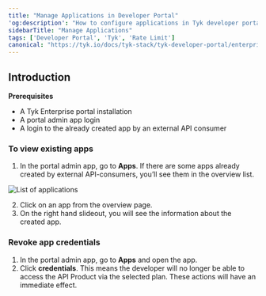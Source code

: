 ```yaml
---
title: "Manage Applications in Developer Portal"
'og:description': "How to configure applications in Tyk developer portal"
sidebarTitle: "Manage Applications"
tags: ['Developer Portal', 'Tyk', 'Rate Limit']
canonical: "https://tyk.io/docs/tyk-stack/tyk-developer-portal/enterprise-developer-portal/api-access/manage-apps-credentials"
---
```


## Introduction

**Prerequisites**

- A Tyk Enterprise portal installation
- A portal admin app login
- A login to the already created app by an external API consumer

### To view existing apps

1. In the portal admin app, go to **Apps**. If there are some apps already created by external API-consumers, you’ll see them in the overview list.
<img src="/img/dashboard/portal-management/enterprise-portal/list-of-app-admin-app.png" alt="List of applications" />

2. Click on an app from the overview page.
3. On the right hand slideout, you will see the information about the created app.

### Revoke app credentials

1. In the portal admin app, go to **Apps** and open the app.
2. Click **credentials**. This means the developer will no longer be able to access the API Product via the selected plan. These actions will have an immediate effect.

